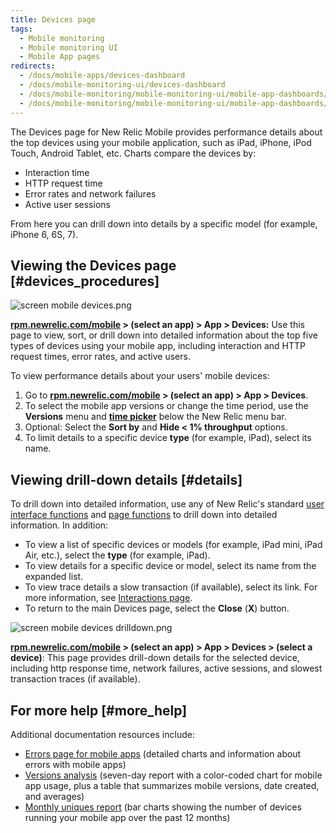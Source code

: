 ```yaml
---
title: Devices page
tags:
  - Mobile monitoring
  - Mobile monitoring UI
  - Mobile App pages
redirects:
  - /docs/mobile-apps/devices-dashboard
  - /docs/mobile-monitoring-ui/devices-dashboard
  - /docs/mobile-monitoring/mobile-monitoring-ui/mobile-app-dashboards/devices-dashboard
  - /docs/mobile-monitoring/mobile-monitoring-ui/mobile-app-dashboards/devices-page
---
```


The Devices page for New Relic Mobile provides performance details about the top devices using your mobile application, such as iPad, iPhone, iPod Touch, Android Tablet, etc. Charts compare the devices by:

* Interaction time
* HTTP request time
* Error rates and network failures
* Active user sessions

From here you can drill down into details by a specific model (for example, iPhone 6, 6S, 7).

## Viewing the Devices page [#devices_procedures]

![screen mobile devices.png](./images/screen-mobile-devices_0.png "screen mobile devices.png")

**[rpm.newrelic.com/mobile](https://rpm.newrelic.com/mobile) > (select an app) > App > Devices:** Use this page to view, sort, or drill down into detailed information about the top five types of devices using your mobile app, including interaction and HTTP request times, error rates, and active users.

To view performance details about your users' mobile devices:

1. Go to **[rpm.newrelic.com/mobile](https://rpm.newrelic.com/mobile) > (select an app) > App > Devices**.
2. To select the mobile app versions or change the time period, use the **Versions** menu and [**time picker**](/docs/site/timepicker-setting-time-periods-to-view-data) below the New Relic menu bar.
3. Optional: Select the **Sort by** and **Hide &lt; 1% throughput** options.
4. To limit details to a specific device **type** (for example, iPad), select its name.

## Viewing drill-down details [#details]

To drill down into detailed information, use any of New Relic's standard [user interface functions](/docs/accounts-partnerships/education/getting-started-new-relic/new-relic-user-interface) and [page functions](/docs/accounts-partnerships/education/getting-started-new-relic/standard-dashboard-features) to drill down into detailed information. In addition:

* To view a list of specific devices or models (for example, iPad mini, iPad Air, etc.), select the **type** (for example, iPad).
* To view details for a specific device or model, select its name from the expanded list.
* To view trace details a slow transaction (if available), select its link. For more information, see [Interactions page](/docs/mobile-monitoring-ui#interactions-timeline).
* To return to the main Devices page, select the **Close** (**X**) button.

![screen mobile devices drilldown.png](./images/screen-mobile-devices-drilldown_0.png "screen mobile devices drilldown.png")

**[rpm.newrelic.com/mobile](https://rpm.newrelic.com/mobile) > (select an app) > App > Devices > (select a device)**: This page provides drill-down details for the selected device, including http response time, network failures, active sessions, and slowest transaction traces (if available).

## For more help [#more_help]

Additional documentation resources include:

* [Errors page for mobile apps](/docs/mobile-apps/errors-dashboard) (detailed charts and information about errors with mobile apps)
* [Versions analysis](/docs/mobile-apps/versions) (seven-day report with a color-coded chart for mobile app usage, plus a table that summarizes mobile versions, date created, and averages)
* [Monthly uniques report](/docs/mobile-apps/monthly-uniques) (bar charts showing the number of devices running your mobile app over the past 12 months)
